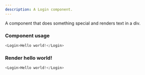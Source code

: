 ```yaml
---
description: A Login component.
---
```



A component that does something special and renders text in a div.

### Component usage
```js
<Login>Hello world!</Login>
```

### Render hello world!

```js live
<Login>Hello world!</Login>
```

